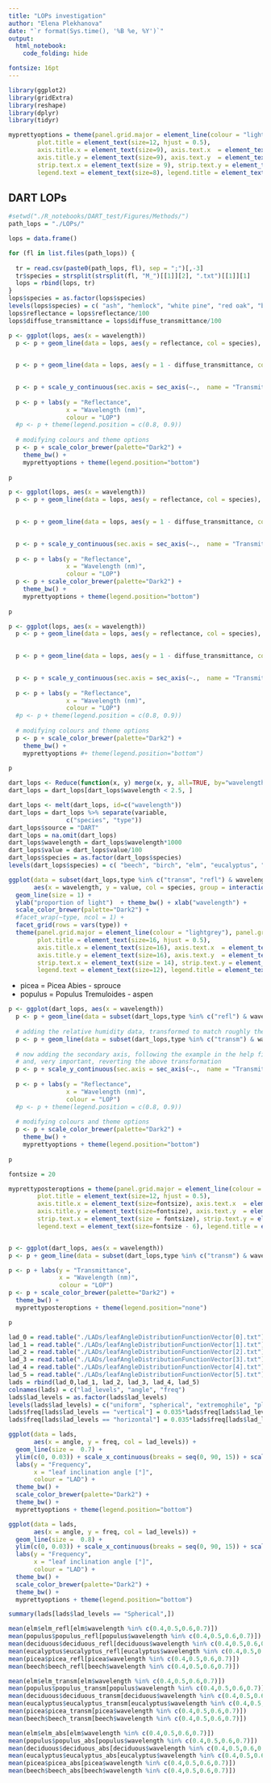 ```yaml
---
title: "LOPs investigation"
author: "Elena Plekhanova"
date: "`r format(Sys.time(), '%B %e, %Y')`"
output:
  html_notebook: 
    code_folding: hide

fontsize: 16pt
---
```


```r
library(ggplot2)
library(gridExtra)
library(reshape)
library(dplyr)
library(tidyr)

myprettyoptions = theme(panel.grid.major = element_line(colour = "lightgrey"), panel.grid.minor.y = element_blank(),
        plot.title = element_text(size=12, hjust = 0.5),
        axis.title.x = element_text(size=9), axis.text.x  = element_text(size=8),
        axis.title.y = element_text(size=9), axis.text.y  = element_text(size=8),
        strip.text.x = element_text(size = 9), strip.text.y = element_text(size = 9),
        legend.text = element_text(size=8), legend.title = element_text(size=8), title = element_text(size=9))
```

## DART LOPs

```r
#setwd("./R_notebooks/DART_test/Figures/Methods/")
path_lops = "./LOPs/"

lops = data.frame()

for (fl in list.files(path_lops)) {
  
  tr = read.csv(paste0(path_lops, fl), sep = ";")[,-3]
  tr$species = strsplit(strsplit(fl, "M_")[[1]][2], ".txt")[[1]][1]
  lops = rbind(lops, tr)
}
lops$species = as.factor(lops$species)
levels(lops$species) = c( "ash", "hemlock", "white pine", "red oak", "birch", "hickory")
lops$reflectance = lops$reflectance/100
lops$diffuse_transmittance = lops$diffuse_transmittance/100

```


```r
p <- ggplot(lops, aes(x = wavelength))
  p <- p + geom_line(data = lops, aes(y = reflectance, col = species), size = 0.5)
  

  p <- p + geom_line(data = lops, aes(y = 1 - diffuse_transmittance, col = species), size = 0.5)
  

  p <- p + scale_y_continuous(sec.axis = sec_axis(~.,  name = "Transmittance", breaks = seq(0,1,0.2), labels = seq(1,0,-0.2)), breaks = seq(0,1,0.2)) 
  
  p <- p + labs(y = "Reflectance",
                x = "Wavelength (nm)",
                colour = "LOP")
  #p <- p + theme(legend.position = c(0.8, 0.9))
  
  # modifying colours and theme options
  p <- p + scale_color_brewer(palette="Dark2") +
    theme_bw() + 
    myprettyoptions + theme(legend.position="bottom")
   
p
```

```r
p <- ggplot(lops, aes(x = wavelength))
  p <- p + geom_line(data = lops, aes(y = reflectance, col = species), size = 1)
  

  p <- p + geom_line(data = lops, aes(y = 1 - diffuse_transmittance, col = species), size = 1)
  

  p <- p + scale_y_continuous(sec.axis = sec_axis(~.,  name = "Transmittance", breaks = seq(0,1,0.2), labels = seq(1,0,-0.2)), breaks = seq(0,1,0.2)) 
  
  p <- p + labs(y = "Reflectance",
                x = "Wavelength (nm)",
                colour = "LOP")
  p <- p + scale_color_brewer(palette="Dark2") +
    theme_bw() + 
    myprettyoptions + theme(legend.position="bottom")
   
p
```

```r
p <- ggplot(lops, aes(x = wavelength))
  p <- p + geom_line(data = lops, aes(y = reflectance, col = species), size = 0.6)
  

  p <- p + geom_line(data = lops, aes(y = 1 - diffuse_transmittance, col = species), size = 0.6)
  

  p <- p + scale_y_continuous(sec.axis = sec_axis(~.,  name = "Transmittance", breaks = seq(0,1,0.2), labels = seq(1,0,-0.2)), breaks = seq(0,1,0.2)) 
  
  p <- p + labs(y = "Reflectance",
                x = "Wavelength (nm)",
                colour = "LOP")
  #p <- p + theme(legend.position = c(0.8, 0.9))
  
  # modifying colours and theme options
  p <- p + scale_color_brewer(palette="Dark2") +
    theme_bw() + 
    myprettyoptions #+ theme(legend.position="bottom")
   
p
```

```r
dart_lops <- Reduce(function(x, y) merge(x, y, all=TRUE, by="wavelength"), list(beech, elm, eucalyptus, deciduous, picea, populus))
dart_lops = dart_lops[dart_lops$wavelength < 2.5, ]
```



```r
dart_lops <- melt(dart_lops, id=c("wavelength"))
dart_lops = dart_lops %>% separate(variable, 
                c("species", "type"))
dart_lops$source = "DART"
dart_lops = na.omit(dart_lops)
dart_lops$wavelength = dart_lops$wavelength*1000
dart_lops$value = dart_lops$value/100
dart_lops$species = as.factor(dart_lops$species)
levels(dart_lops$species) = c( "beech", "birch", "elm", "eucalyptus", "spruce", "aspen")
```


```r
ggplot(data = subset(dart_lops,type %in% c("transm", "refl") & wavelength > 400 & wavelength < 700), 
       aes(x = wavelength, y = value, col = species, group = interaction(species, type))) +
  geom_line(size = 1) +
  ylab("proportion of light")  + theme_bw() + xlab("wavelength") + 
  scale_color_brewer(palette="Dark2") +
  #facet_wrap(~type, ncol = 1) +
  facet_grid(rows = vars(type)) +
  theme(panel.grid.major = element_line(colour = "lightgrey"), panel.grid.minor.y = element_blank(),
        plot.title = element_text(size=16, hjust = 0.5),
        axis.title.x = element_text(size=16), axis.text.x  = element_text(size=12),
        axis.title.y = element_text(size=16), axis.text.y  = element_text(size=12),
        strip.text.x = element_text(size = 14), strip.text.y = element_text(size = 14),
        legend.text = element_text(size=12), legend.title = element_text(size=14), title = element_text(size=16))
```
* picea = Picea Abies - sprouce
* populus = Populus Tremuloides - aspen

```r
p <- ggplot(dart_lops, aes(x = wavelength))
  p <- p + geom_line(data = subset(dart_lops,type %in% c("refl") & wavelength > 400), aes(y = value, col = species, group = interaction(species, type)), size = 0.5)
  
  # adding the relative humidity data, transformed to match roughly the range of the temperature
  p <- p + geom_line(data = subset(dart_lops,type %in% c("transm") & wavelength > 400), aes(y = 1 - value, col = species, group = interaction(species, type)), size = 0.5)
  
  # now adding the secondary axis, following the example in the help file ?scale_y_continuous
  # and, very important, reverting the above transformation
  p <- p + scale_y_continuous(sec.axis = sec_axis(~.,  name = "Transmittance", breaks = seq(0,1,0.2), labels = seq(1,0,-0.2)), breaks = seq(0,1,0.2)) 
  
  p <- p + labs(y = "Reflectance",
                x = "Wavelength (nm)",
                colour = "LOP")
  #p <- p + theme(legend.position = c(0.8, 0.9))
  
  # modifying colours and theme options
  p <- p + scale_color_brewer(palette="Dark2") +
    theme_bw() + 
    myprettyoptions + theme(legend.position="bottom")
   
p
```

```r
fontsize = 20

myprettyposteroptions = theme(panel.grid.major = element_line(colour = "lightgrey"), panel.grid.minor.y = element_blank(),
        plot.title = element_text(size=12, hjust = 0.5),
        axis.title.x = element_text(size=fontsize), axis.text.x  = element_text(size=fontsize - 2),
        axis.title.y = element_text(size=fontsize), axis.text.y  = element_text(size=fontsize - 2),
        strip.text.x = element_text(size = fontsize), strip.text.y = element_text(size = fontsize),
        legend.text = element_text(size=fontsize - 6), legend.title = element_text(size=fontsize - 6), title = element_text(size=fontsize - 4))


p <- ggplot(dart_lops, aes(x = wavelength))
p <- p + geom_line(data = subset(dart_lops,type %in% c("transm") & wavelength > 400), aes(y = value, col = species, group = interaction(species, type)), size = 1)

p <- p + labs(y = "Transmittance",
              x = "Wavelength (nm)",
              colour = "LOP")
p <- p + scale_color_brewer(palette="Dark2") +
  theme_bw() + 
  myprettyposteroptions + theme(legend.position="none")

p
```



```r
lad_0 = read.table("./LADs/leafAngleDistributionFunctionVector[0].txt")
lad_1 = read.table("./LADs/leafAngleDistributionFunctionVector[1].txt")
lad_2 = read.table("./LADs/leafAngleDistributionFunctionVector[2].txt")
lad_3 = read.table("./LADs/leafAngleDistributionFunctionVector[3].txt")
lad_4 = read.table("./LADs/leafAngleDistributionFunctionVector[4].txt")
lad_5 = read.table("./LADs/leafAngleDistributionFunctionVector[5].txt")
lads = rbind(lad_0,lad_1, lad_2, lad_3, lad_4, lad_5)
colnames(lads) = c("lad_levels", "angle", "freq")
lads$lad_levels = as.factor(lads$lad_levels)
levels(lads$lad_levels) = c("uniform", "spherical", "extremophile", "plagiophile", "horizontal", "vertical")
lads$freq[lads$lad_levels == "vertical"] = 0.035*lads$freq[lads$lad_levels == "vertical"]
lads$freq[lads$lad_levels == "horizontal"] = 0.035*lads$freq[lads$lad_levels == "horizontal"]
```

```r

ggplot(data = lads, 
       aes(x = angle, y = freq, col = lad_levels)) +
  geom_line(size =  0.7) + 
  ylim(c(0, 0.03)) + scale_x_continuous(breaks = seq(0, 90, 15)) + scale_y_continuous(sec.axis = sec_axis(~.,  name = "", breaks = c())) +
  labs(y = "Frequency",
       x = "leaf inclination angle [°]",
       colour = "LAD") +
  theme_bw() +
  scale_color_brewer(palette="Dark2") +
  theme_bw() + 
  myprettyoptions + theme(legend.position="bottom")
```


```r

ggplot(data = lads, 
       aes(x = angle, y = freq, col = lad_levels)) +
  geom_line(size =  0.8) + 
  ylim(c(0, 0.03)) + scale_x_continuous(breaks = seq(0, 90, 15)) + scale_y_continuous(sec.axis = sec_axis(~.,  name = "", breaks = c())) +
  labs(y = "Frequency",
       x = "leaf inclination angle [°]",
       colour = "LAD") +
  theme_bw() +
  scale_color_brewer(palette="Dark2") +
  theme_bw() + 
  myprettyoptions + theme(legend.position="bottom")
```

```r
summary(lads[lads$lad_levels == "Spherical",])
```


```r
mean(elm$elm_refl[elm$wavelength %in% c(0.4,0.5,0.6,0.7)])
mean(populus$populus_refl[populus$wavelength %in% c(0.4,0.5,0.6,0.7)])
mean(deciduous$deciduous_refl[deciduous$wavelength %in% c(0.4,0.5,0.6,0.7)])
mean(eucalyptus$eucalyptus_refl[eucalyptus$wavelength %in% c(0.4,0.5,0.6,0.7)])
mean(picea$picea_refl[picea$wavelength %in% c(0.4,0.5,0.6,0.7)])
mean(beech$beech_refl[beech$wavelength %in% c(0.4,0.5,0.6,0.7)])
```


```r
mean(elm$elm_transm[elm$wavelength %in% c(0.4,0.5,0.6,0.7)])
mean(populus$populus_transm[populus$wavelength %in% c(0.4,0.5,0.6,0.7)])
mean(deciduous$deciduous_transm[deciduous$wavelength %in% c(0.4,0.5,0.6,0.7)])
mean(eucalyptus$eucalyptus_transm[eucalyptus$wavelength %in% c(0.4,0.5,0.6,0.7)])
mean(picea$picea_transm[picea$wavelength %in% c(0.4,0.5,0.6,0.7)])
mean(beech$beech_transm[beech$wavelength %in% c(0.4,0.5,0.6,0.7)])
```

```r
mean(elm$elm_abs[elm$wavelength %in% c(0.4,0.5,0.6,0.7)])
mean(populus$populus_abs[populus$wavelength %in% c(0.4,0.5,0.6,0.7)])
mean(deciduous$deciduous_abs[deciduous$wavelength %in% c(0.4,0.5,0.6,0.7)])
mean(eucalyptus$eucalyptus_abs[eucalyptus$wavelength %in% c(0.4,0.5,0.6,0.7)])
mean(picea$picea_abs[picea$wavelength %in% c(0.4,0.5,0.6,0.7)])
mean(beech$beech_abs[beech$wavelength %in% c(0.4,0.5,0.6,0.7)])
```






